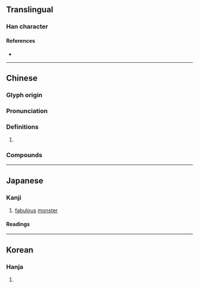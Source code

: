 {{character info/new}}
==Translingual==

===Han character===
{{Han char|rn=94|rad=犬|as=13|sn=16|four=47252|canj=KHNBQ|ids=⿰犭解}}

====References====
* {{Han ref|kx=0719.330|dkj=20734|dj=1131.070|hdz=21373.070|uh=736C|ud=29548|bh=EA5E|bd=59998}}

----

==Chinese==
{{zh-forms|alt=𧴛}}

===Glyph origin===
{{Han etym}}

===Pronunciation===
{{zh-pron
|m=xiè
|c=haai5
|mc=y
|oc=y
|cat=
}}

===Definitions===
{{zh-hanzi}}

# {{zh-only|獬豸}}

===Compounds===
{{zh-der|獬豸冠|獬豸}}

----

==Japanese==

===Kanji===
{{ja-kanji|grade=|rs=犬13}}

# [[fabulous]] [[monster]]

====Readings====
{{ja-readings
|on=かい, げ
|kun=
}}

----

==Korean==

===Hanja===
{{ko-hanja|hangeul=해|eumhun=|rv=hae|mr=hae|y=hay}}

# {{rfdef|ko|sort=犬13}}